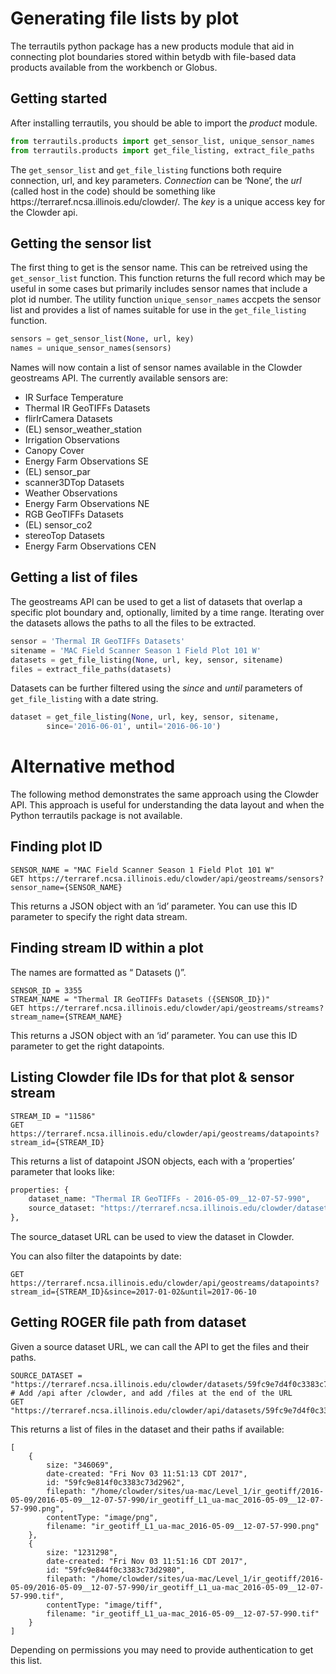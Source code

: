 # Generating file lists by plot

The terrautils python package has a new products module that aid in connecting
plot boundaries stored within betydb with file-based data products available
from the workbench or Globus.

## Getting started

After installing terrautils, you should be able to import the *product* module.
```python
from terrautils.products import get_sensor_list, unique_sensor_names
from terrautils.products import get_file_listing, extract_file_paths
```

The `get_sensor_list` and `get_file_listing` functions both require connection, url,
and key parameters. *Connection* can be 'None', the *url* (called host in the
code) should be something like https://terraref.ncsa.illinois.edu/clowder/.
The *key* is a unique access key for the Clowder api.

## Getting the sensor list

The first thing to get is the sensor name. This can be retreived using the
`get_sensor_list` function. This function returns the full record which may
be useful in some cases but primarily includes sensor names that include
a plot id number. The utility function `unique_sensor_names` accpets the 
sensor list and provides a list of names suitable for use in the 
`get_file_listing` function.

```python
sensors = get_sensor_list(None, url, key)
names = unique_sensor_names(sensors)
```

Names will now contain a list of sensor names available in the Clowder
geostreams API. The currently available sensors are:

* IR Surface Temperature
* Thermal IR GeoTIFFs Datasets
* flirIrCamera Datasets
* (EL) sensor_weather_station
* Irrigation Observations
* Canopy Cover
* Energy Farm Observations SE
* (EL) sensor_par
* scanner3DTop Datasets
* Weather Observations
* Energy Farm Observations NE
* RGB GeoTIFFs Datasets
* (EL) sensor_co2
* stereoTop Datasets
* Energy Farm Observations CEN

## Getting a list of files

The geostreams API can be used to get a list of datasets that overlap a
specific plot boundary and, optionally, limited by a time range. Iterating 
over the datasets allows the paths to all the files to be extracted.

```python
sensor = 'Thermal IR GeoTIFFs Datasets'
sitename = 'MAC Field Scanner Season 1 Field Plot 101 W'
datasets = get_file_listing(None, url, key, sensor, sitename)
files = extract_file_paths(datasets)
```

Datasets can be further filtered using the *since* and *until* parameters
of `get_file_listing` with a date string.

```python
dataset = get_file_listing(None, url, key, sensor, sitename, 
        since='2016-06-01', until='2016-06-10')
```


# Alternative method

The following method demonstrates the same approach using the Clowder API. This
approach is useful for understanding the data layout and when the Python
terrautils package is not available.

## Finding plot ID

```
SENSOR_NAME = "MAC Field Scanner Season 1 Field Plot 101 W"
GET https://terraref.ncsa.illinois.edu/clowder/api/geostreams/sensors?sensor_name={SENSOR_NAME}
```

This returns a JSON object with an 'id' parameter. You can use this ID parameter to specify the right data stream.

## Finding stream ID within a plot

The names are formatted as "<Sensor Group> Datasets (<Sensor ID>)".

```
SENSOR_ID = 3355
STREAM_NAME = "Thermal IR GeoTIFFs Datasets ({SENSOR_ID})"
GET https://terraref.ncsa.illinois.edu/clowder/api/geostreams/streams?stream_name={STREAM_NAME}
```

This returns a JSON object with an 'id' parameter. You can use this ID parameter to get the right datapoints.

## Listing Clowder file IDs for that plot & sensor stream

```
STREAM_ID = "11586"
GET https://terraref.ncsa.illinois.edu/clowder/api/geostreams/datapoints?stream_id={STREAM_ID}
```

This returns a list of datapoint JSON objects, each with a 'properties' parameter that looks like:

```python
properties: {
    dataset_name: "Thermal IR GeoTIFFs - 2016-05-09__12-07-57-990",
    source_dataset: "https://terraref.ncsa.illinois.edu/clowder/datasets/59fc9e7d4f0c3383c73d2905"
},
```

The source_dataset URL can be used to view the dataset in Clowder.

You can also filter the datapoints by date:

```
GET https://terraref.ncsa.illinois.edu/clowder/api/geostreams/datapoints?stream_id={STREAM_ID}&since=2017-01-02&until=2017-06-10
```

## Getting ROGER file path from dataset

Given a source dataset URL, we can call the API to get the files and their paths.

```
SOURCE_DATASET = "https://terraref.ncsa.illinois.edu/clowder/datasets/59fc9e7d4f0c3383c73d2905"
# Add /api after /clowder, and add /files at the end of the URL
GET "https://terraref.ncsa.illinois.edu/clowder/api/datasets/59fc9e7d4f0c3383c73d2905/files"
```

This returns a list of files in the dataset and their paths if available:

```
[
    {
        size: "346069",
        date-created: "Fri Nov 03 11:51:13 CDT 2017",
        id: "59fc9e814f0c3383c73d2962",
        filepath: "/home/clowder/sites/ua-mac/Level_1/ir_geotiff/2016-05-09/2016-05-09__12-07-57-990/ir_geotiff_L1_ua-mac_2016-05-09__12-07-57-990.png",
        contentType: "image/png",
        filename: "ir_geotiff_L1_ua-mac_2016-05-09__12-07-57-990.png"
    },
    {
        size: "1231298",
        date-created: "Fri Nov 03 11:51:16 CDT 2017",
        id: "59fc9e844f0c3383c73d2980",
        filepath: "/home/clowder/sites/ua-mac/Level_1/ir_geotiff/2016-05-09/2016-05-09__12-07-57-990/ir_geotiff_L1_ua-mac_2016-05-09__12-07-57-990.tif",
        contentType: "image/tiff",
        filename: "ir_geotiff_L1_ua-mac_2016-05-09__12-07-57-990.tif"
    }
]
```

Depending on permissions you may need to provide authentication to get this list.
